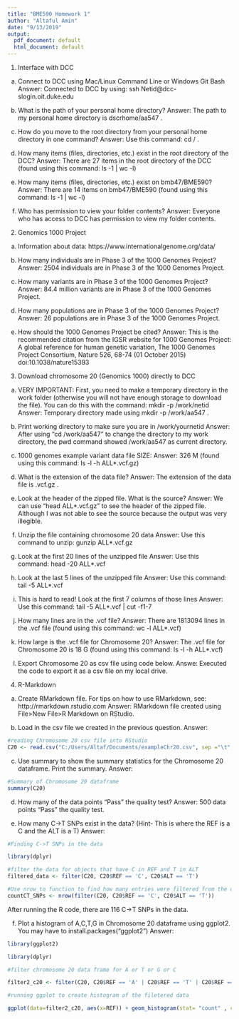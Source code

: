 ---
title: "BME590 Homework 1"
author: "Altaful Amin"
date: "9/13/2019"
output:
  pdf_document: default
  html_document: default
---
1. Interface with DCC
a) Connect to DCC using Mac/Linux Command Line or Windows Git Bash
Answer: Connected to DCC by using: ssh Netid@dcc-slogin.oit.duke.edu

b) What is the path of your personal home directory?
Answer: The path to my personal home directory is dscrhome/aa547 .

c) How do you move to the root directory from your personal home directory in one
command?
Answer: Use this command: cd / .

d) How many items (files, directories, etc.) exist in the root directory of the DCC?
Answer: There are 27 items in the root directory of the DCC (found using this command: ls -1 | wc -l)

e) How many items (files, directories, etc.) exist on bmb47/BME590?
Answer: There are 14 items on bmb47/BME590 (found using this command: ls -1 | wc -l) 

f) Who has permission to view your folder contents?
Answer: Everyone who has access to DCC has permission to view my folder contents.


2. Genomics 1000 Project
a. Information about data: https://www.internationalgenome.org/data/

b. How many individuals are in Phase 3 of the 1000 Genomes Project?
Answer: 2504 individuals are in Phase 3 of the 1000 Genomes Project.

c. How many variants are in Phase 3 of the 1000 Genomes Project?
Answer: 84.4 million variants are in Phase 3 of the 1000 Genomes Project.


d. How many populations are in Phase 3 of the 1000 Genomes Project?
Answer: 26 populations are in Phase 3 of the 1000 Genomes Project.

e. How should the 1000 Genomes Project be cited?
Answer: This is the recommended citation from the IGSR website for 1000 Genomes Project: 
 A global reference for human genetic variation, The 1000 Genomes Project Consortium, Nature 526, 68-74 (01 October 2015) doi:10.1038/nature15393
 
 
3. Download chromosome 20 (Genomics 1000) directly to DCC
a. VERY IMPORTANT: First, you need to make a temporary directory in the work
folder (otherwise you will not have enough storage to download the file). You can
do this with the command: mkdir -p /work/netid
Answer: Temporary directory made using mkdir -p /work/aa547 .

b. Print working directory to make sure you are in /work/yournetid
Answer: After using "cd /work/aa547" to change the directory to my work directory, the pwd command showed /work/aa547 as current directory.

c. 1000 genomes example variant data file SIZE: 
Answer: 326 M (found using this command: ls -l -h ALL*.vcf.gz)

d. What is the extension of the data file?
Answer: The extension of the data file is .vcf.gz .

e. Look at the header of the zipped file. What is the source?
Answer: We can use "head ALL*.vcf.gz" to see the header of the zipped file. Although I was not able to see the source because the output was very illegible.

f. Unzip the file containing chromosome 20 data
Answer: Use this command to unzip: gunzip ALL*.vcf.gz 

g. Look at the first 20 lines of the unzipped file
Answer: Use this command: head -20 ALL*.vcf

h. Look at the last 5 lines of the unzipped file
Answer: Use this command: tail -5 ALL*.vcf

i. This is hard to read! Look at the first 7 columns of those lines
Answer: Use this command: tail -5 ALL*.vcf | cut -f1-7

j. How many lines are in the .vcf file?
Answer: There are 1813094 lines in the .vcf file (found using this command: wc  -l ALL*.vcf)

k. How large is the .vcf file for Chromosome 20?
Answer: The .vcf file for Chromosome 20 is 18 G (found using this command: ls -l -h ALL*.vcf)

l. Export Chromosome 20 as csv file using code below.
Answe: Executed the code to export it as a csv file on my local drive.


4. R-Markdown 
a. Create RMarkdown file. For tips on how to use RMarkdown, see:
http://rmarkdown.rstudio.com
Answer: RMarkdown file created using File>New File>R Markdown on RStudio.

b. Load in the csv file we created in the previous question.
Answer:
```{r}
#reading Chromosome 20 csv file into RStudio
C20 <- read.csv("C:/Users/Altaf/Documents/exampleChr20.csv", sep ="\t", header=TRUE)
```

c. Use summary to show the summary statistics for the Chromosome 20 dataframe.
Print the summary.
Answer:
```{r}
#Summary of Chromosome 20 dataframe 
summary(C20)
```


d. How many of the data points “Pass” the quality test?
Answer: 500 data points "Pass" the quality test.

e. How many C->T SNPs exist in the data? (Hint- This is where the REF is a C and the
ALT is a T)
Answer:
```{r}
#Finding C->T SNPs in the data

library(dplyr)

#filter the data for objects that have C in REF and T in ALT
filtered_data <- filter(C20, C20$REF == 'C', C20$ALT == 'T')

#Use nrow to function to find how many entries were filtered from the original dataframe, which will be the length
countCT_SNPs <- nrow(filter(C20, C20$REF == 'C', C20$ALT == 'T'))
```
After running the R code, there are 116 C->T SNPs in the data.


f. Plot a histogram of A,C,T,G in Chromosome 20 dataframe using ggplot2. You may
have to install.packages(“ggplot2”)
Answer:
```{r}
library(ggplot2)

library(dplyr)

#filter chromosome 20 data frame for A or T or G or C

filter2_c20 <- filter(C20, C20$REF == 'A' | C20$REF == 'T' | C20$REF == 'G'| C20$REF == 'C')

#running ggplot to create histogram of the filetered data

ggplot(data=filter2_c20, aes(x=REF)) + geom_histogram(stat= "count" , color="aquamarine" , fill = "aquamarine")
```



